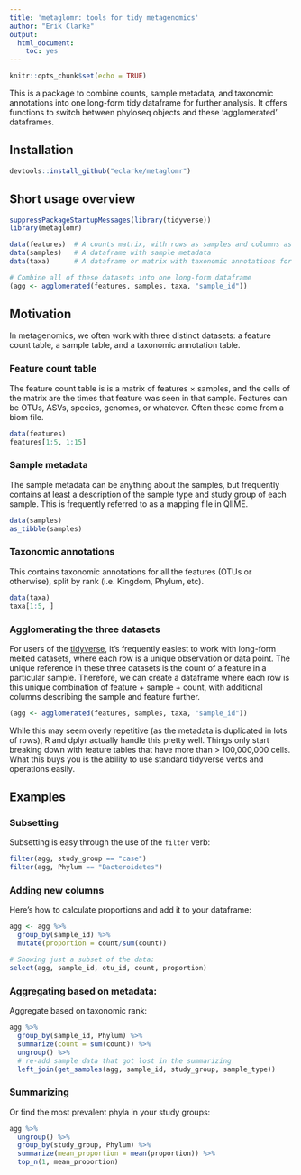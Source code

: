 ```yaml
---
title: 'metaglomr: tools for tidy metagenomics'
author: "Erik Clarke"
output: 
  html_document: 
    toc: yes
---
```


```r
knitr::opts_chunk$set(echo = TRUE)
```

This is a package to combine counts, sample metadata, and taxonomic annotations into one long-form tidy dataframe for further analysis. It offers functions to switch between phyloseq objects and these 'agglomerated' dataframes.

## Installation

```r
devtools::install_github("eclarke/metaglomr")
```

## Short usage overview

```r
suppressPackageStartupMessages(library(tidyverse))
library(metaglomr)

data(features)  # A counts matrix, with rows as samples and columns as features
data(samples)   # A dataframe with sample metadata
data(taxa)      # A dataframe or matrix with taxonomic annotations for features

# Combine all of these datasets into one long-form dataframe
(agg <- agglomerated(features, samples, taxa, "sample_id"))
```


## Motivation

In metagenomics, we often work with three distinct datasets: a feature count table, a sample table, and a taxonomic annotation table.

### Feature count table
The feature count table is is a matrix of features $\times$ samples, and the cells of the matrix are the times that feature was seen in that sample. 
Features can be OTUs, ASVs, species, genomes, or whatever. 
Often these come from a biom file.

```r
data(features)
features[1:5, 1:15]
```

### Sample metadata

The sample metadata can be anything about the samples, but frequently contains at least a description of the sample type and study group of each sample. 
This is frequently referred to as a mapping file in QIIME.

```r
data(samples)
as_tibble(samples)
```

### Taxonomic annotations
This contains taxonomic annotations for all the features (OTUs or otherwise), split by rank (i.e. Kingdom, Phylum, etc).

```r
data(taxa)
taxa[1:5, ]
```

### Agglomerating the three datasets

For users of the [tidyverse](https://tidyverse.org), it's frequently easiest to work with long-form
melted datasets, where each row is a unique observation or data point. 
The unique reference in these three datasets is the count of a feature in a particular sample. 
Therefore, we can create a dataframe where each row is this unique combination of feature + sample + count, with additional columns describing the sample and feature further.

```r
(agg <- agglomerated(features, samples, taxa, "sample_id"))
```

While this may seem overly repetitive (as the metadata is duplicated in lots of rows), R and dplyr actually handle this pretty well. 
Things only start breaking down with feature tables that have more than > 100,000,000 cells. 
What this buys you is the ability to use standard tidyverse verbs and operations easily.

## Examples

### Subsetting

Subsetting is easy through the use of the `filter` verb:

```r
filter(agg, study_group == "case")
filter(agg, Phylum == "Bacteroidetes")
```

### Adding new columns

Here's how to calculate proportions and add it to your dataframe:

```r
agg <- agg %>%
  group_by(sample_id) %>%
  mutate(proportion = count/sum(count))

# Showing just a subset of the data:
select(agg, sample_id, otu_id, count, proportion)
```

### Aggregating based on metadata:

Aggregate based on taxonomic rank:

```r
agg %>% 
  group_by(sample_id, Phylum) %>%
  summarize(count = sum(count)) %>%
  ungroup() %>%
  # re-add sample data that got lost in the summarizing
  left_join(get_samples(agg, sample_id, study_group, sample_type))
```


### Summarizing

Or find the most prevalent phyla in your study groups:

```r
agg %>% 
  ungroup() %>%
  group_by(study_group, Phylum) %>%
  summarize(mean_proportion = mean(proportion)) %>%
  top_n(1, mean_proportion)
```

